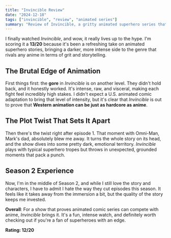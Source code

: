 ```yaml
---
title: "Invincible Review"
date: "2024-12-18"
tags: ["invincible", "review", "animated series"]
summary: "Review of Invincible, a gritty animated superhero series that proves US animation can rival anime."
---
```


I finally watched _Invincible_, and wow, it really lives up to the hype. I'm scoring it a **13/20** because it's been a refreshing take on animated superhero stories, bringing a darker, more intense side to the genre that rivals any anime in terms of grit and storytelling.

## The Brutal Edge of Animation

First things first: the **gore** in _Invincible_ is on another level. They didn't hold back, and it honestly worked. It's intense, raw, and visceral, making each fight feel incredibly high stakes. I didn't expect a U.S. animated comic adaptation to bring that level of intensity, but it's clear that _Invincible_ is out to prove that **Western animation can be just as hardcore as anime**.

## The Plot Twist That Sets It Apart

Then there's the twist right after episode 1. That moment with Omni-Man, Mark's dad, absolutely blew me away. It turns the whole story on its head, and the show dives into some pretty dark, emotional territory. _Invincible_ plays with typical superhero tropes but throws in unexpected, grounded moments that pack a punch.

## Season 2 Experience

Now, I'm in the middle of Season 2, and while I still love the story and characters, I have to admit I hate the way they cut episodes this season. It feels like it takes away from the immersion a bit, but the quality of the story keeps me invested.

**Overall**: For a show that proves animated comic series can compete with anime, _Invincible_ brings it. It's a fun, intense watch, and definitely worth checking out if you're a fan of superheroes with an edge.

**Rating: 12/20**
